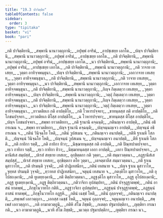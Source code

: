 ```yaml
---
title: "19.3 ปาจิตฺติย"
tableOfContents: false
sidebar:
  order: 3
type: "tipitaka"
basket: "vi"
book: "pari"
---
```



<DynamicBreadcrumb />

<Division number="476" book="pari">

<Paragraph number="2262" type="verses" book="pari">
_กติ ปาจิตฺติยานิ,_  
_สพฺพานิ นานาวตฺถุกานิ;_  
_อปุพฺพํ อจริมํ,_  
_อาปชฺเชยฺย เอกโต._  

</Paragraph>

<Paragraph number="2263" type="verses" book="pari">
_ปญฺจ ปาจิตฺติยานิ,_  
_สพฺพานิ นานาวตฺถุกานิ;_  
_อปุพฺพํ อจริมํ,_  
_อาปชฺเชยฺย เอกโต._  

</Paragraph>

<Paragraph number="2264" type="verses" book="pari">
_กติ ปาจิตฺติยานิ,_  
_สพฺพานิ นานาวตฺถุกานิ;_  
_อปุพฺพํ อจริมํ,_  
_อาปชฺเชยฺย เอกโต._  

</Paragraph>

<Paragraph number="2265" type="verses" book="pari">
_นว ปาจิตฺติยานิ,_  
_สพฺพานิ นานาวตฺถุกานิ;_  
_อปุพฺพํ อจริมํ,_  
_อาปชฺเชยฺย เอกโต._  

</Paragraph>

<Paragraph number="2266" type="verses" book="pari">
_กติ ปาจิตฺติยานิ,_  
_สพฺพานิ นานาวตฺถุกานิ;_  
_กติ วาจาย เทเสยฺย,_  
_วุตฺตา อาทิจฺจพนฺธุนา._  

</Paragraph>

<Paragraph number="2267" type="verses" book="pari">
_ปญฺจ ปาจิตฺติยานิ,_  
_สพฺพานิ นานาวตฺถุกานิ;_  
_เอกวาจาย เทเสยฺย,_  
_วุตฺตา อาทิจฺจพนฺธุนา._  

</Paragraph>

<Paragraph number="2268" type="verses" book="pari">
_กติ ปาจิตฺติยานิ,_  
_สพฺพานิ นานาวตฺถุกานิ;_  
_กติ วาจาย เทเสยฺย,_  
_วุตฺตา อาทิจฺจพนฺธุนา._  

</Paragraph>

<Paragraph number="2269" type="verses" book="pari">
_นว ปาจิตฺติยานิ,_  
_สพฺพานิ นานาวตฺถุกานิ;_  
_เอกวาจาย เทเสยฺย,_  
_วุตฺตา อาทิจฺจพนฺธุนา._  

</Paragraph>

<Paragraph number="2270" type="verses" book="pari">
_กติ ปาจิตฺติยานิ,_  
_สพฺพานิ นานาวตฺถุกานิ;_  
_กิญฺจ กิตฺเตตฺวา เทเสยฺย,_  
_วุตฺตา อาทิจฺจพนฺธุนา._  

</Paragraph>

<Paragraph number="2271" type="verses" book="pari">
_ปญฺจ ปาจิตฺติยานิ,_  
_สพฺพานิ นานาวตฺถุกานิ;_  
_วตฺถุํ กิตฺเตตฺวา เทเสยฺย,_  
_วุตฺตา อาทิจฺจพนฺธุนา._  

</Paragraph>

<Paragraph number="2272" type="verses" book="pari">
_กติ ปาจิตฺติยานิ,_  
_สพฺพานิ นานาวตฺถุกานิ;_  
_กิญฺจ กิตฺเตตฺวา เทเสยฺย,_  
_วุตฺตา อาทิจฺจพนฺธุนา._  

</Paragraph>

<Paragraph number="2273" type="verses" book="pari">
_นว ปาจิตฺติยานิ,_  
_สพฺพานิ นานาวตฺถุกานิ;_  
_วตฺถุํ กิตฺเตตฺวา เทเสยฺย,_  
_วุตฺตา อาทิจฺจพนฺธุนา._  

</Paragraph>

<Paragraph number="2274" type="verses" book="pari">
_ยาวตติยเก กติ อาปตฺติโย,_  
_กติ โวหารปจฺจยา;_  
_ขาทนฺตสฺส กติ อาปตฺติโย,_  
_กติ โภชนปจฺจยา._  

</Paragraph>

<Paragraph number="2275" type="verses" book="pari">
_ยาวตติยเก ติโสฺส อาปตฺติโย,_  
_ฉ โวหารปจฺจยา;_  
_ขาทนฺตสฺส ติโสฺส อาปตฺติโย,_  
_ปญฺจ โภชนปจฺจยา._  

</Paragraph>

<Paragraph number="2276" type="verses" book="pari">
_สพฺพา ยาวตติยกา,_  
_กติ ฐานานิ คจฺฉนฺติ;_  
_กตินญฺเจว อาปตฺติ,_  
_กตินํ อธิกรเณน จ._  

</Paragraph>

<Paragraph number="2277" type="verses" book="pari">
_สพฺพา ยาวตติยกา,_  
_ปญฺจ ฐานานิ คจฺฉนฺติ;_  
_ปญฺจนฺนญฺเจว อาปตฺติ,_  
_ปญฺจนฺนํ อธิกรเณน จ._  

</Paragraph>

<Paragraph number="2278" type="verses" book="pari">
_กตินํ วินิจฺฉโย โหติ,_  
_กตินํ วูปสเมน จ;_  
_กตินญฺเจว อนาปตฺติ,_  
_กติหิ ฐาเนหิ โสภติ._  

</Paragraph>

<Paragraph number="2279" type="verses" book="pari">
_ปญฺจนฺนํ วินิจฺฉโย โหติ,_  
_ปญฺจนฺนํ วูปสเมน จ;_  
_ปญฺจนฺนญฺเจว อนาปตฺติ,_  
_ตีหิ ฐาเนหิ โสภติ._  

</Paragraph>

<Paragraph number="2280" type="verses" book="pari">
_กติ กายิกา รตฺติํ,_  
_กติ กายิกา ทิวา;_  
_นิชฺฌายนฺตสฺส กติ อาปตฺติ,_  
_กติ ปิณฺฑปาตปจฺจยา._  

</Paragraph>

<Paragraph number="2281" type="verses" book="pari">
_ทฺเว กายิกา รตฺติํ,_  
_ทฺเว กายิกา ทิวา;_  
_นิชฺฌายนฺตสฺส เอกา อาปตฺติ,_  
_เอกา ปิณฺฑปาตปจฺจยา._  

</Paragraph>

<Paragraph number="2282" type="verses" book="pari">
_กตานิสํเส สมฺปสฺสํ,_  
_ปเรสํ สทฺธาย เทสเย;_  
อุกฺขิตฺตกา กติ วุตฺตา,_  
_กติ สมฺมาวตฺตนา._  

</Paragraph>

<Paragraph number="2283" type="verses" book="pari">
_อฏฺฐานิสํเส สมฺปสฺสํ,_  
_ปเรสํ สทฺธาย เทสเย;_  
อุกฺขิตฺตกา ตโย วุตฺตา,_  
_เตจตฺตาลีส สมฺมาวตฺตนา._  

</Paragraph>

<Paragraph number="2284" type="verses" book="pari">
_กติ ฐาเน มุสาวาโท,_  
_กติ ปรมนฺติ วุจฺจติ;_  
_กติ ปาฏิเทสนียา,_  
_กตินํ เทสนาย จ._  

</Paragraph>

<Paragraph number="2285" type="verses" book="pari">
_ปญฺจ ฐาเน มุสาวาโท,_  
_จุทฺทส ปรมนฺติ วุจฺจติ;_  
_ทฺวาทส ปาฏิเทสนียา,_  
_จตุนฺนํ เทสนาย จ._  

</Paragraph>

<Paragraph number="2286" type="verses" book="pari">
_กตงฺคิโก มุสาวาโท,_  
_กติ อุโปสถงฺคานิ;_  
_กติ ทูเตยฺยงฺคานิ,_  
_กติ ติตฺถิยวตฺตนา._  

</Paragraph>

<Paragraph number="2287" type="verses" book="pari">
_อฏฺฐงฺคิโก มุสาวาโท,_  
_อฏฺฐ อุโปสถงฺคานิ;_  
_อฏฺฐ ทูเตยฺยงฺคานิ,_  
_อฏฺฐ ติตฺถิยวตฺตนา._  

</Paragraph>

<Paragraph number="2288" type="verses" book="pari">
_กติวาจิกา อุปสมฺปทา,_  
_กตินํ ปจฺจุฏฺฐาตพฺพํ;_  
_กตินํ อาสนํ ทาตพฺพํ,_  
_ภิกฺขุโนวาทโก กติหิ._  

</Paragraph>

<Paragraph number="2289" type="verses" book="pari">
_อฏฺฐวาจิกา อุปสมฺปทา,_  
_อฏฺฐนฺนํ ปจฺจุฏฺฐาตพฺพํ;_  
_อฏฺฐนฺนํ อาสนํ ทาตพฺพํ,_  
_ภิกฺขุโนวาทโก อฏฺฐหิ._  

</Paragraph>

<Paragraph number="2290" type="verses" book="pari">
_กตินํ เฉชฺชํ โหติ,_  
_กตินํ ถุลฺลจฺจยํ;_  
_กตินญฺเจว อนาปตฺติ,_  
_สพฺเพสํ เอกวตฺถุกา._  

</Paragraph>

<Paragraph number="2291" type="verses" book="pari">
_เอกสฺส เฉชฺชํ โหติ,_  
_จตุนฺนํ ถุลฺลจฺจยํ;_  
_จตุนฺนญฺเจว อนาปตฺติ,_  
_สพฺเพสํ เอกวตฺถุกา._  

</Paragraph>

<Paragraph number="2292" type="verses" book="pari">
_กติ อาฆาตวตฺถูนิ,_  
_กติหิ สํโฆ ภิชฺชติ;_  
_กเตตฺถ ปฐมาปตฺติกา,_  
_ญตฺติยา กรณา กติ._  

</Paragraph>

<Paragraph number="2293" type="verses" book="pari">
_นว อาฆาตวตฺถูนิ,_  
_นวหิ สํโฆ ภิชฺชติ;_  
_นเวตฺถ ปฐมาปตฺติกา,_  
_ญตฺติยา กรณา นว._
</Paragraph>
</Division>